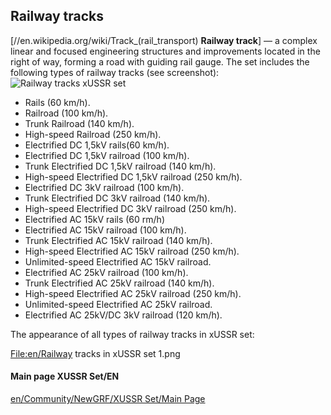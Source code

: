 == Railway tracks ==
[//en.wikipedia.org/wiki/Track_(rail_transport) '''Railway track''']  — a complex linear and focused engineering structures and improvements located in the right of way, forming a road with guiding rail gauge.
The set includes the following types of railway tracks (see screenshot):
[[File:en/Railway tracks 1.png|frame|right| Railway tracks xUSSR set]]
* Rails (60 km/h).
* Railroad (100 km/h).
* Trunk Railroad (140 km/h).
* High-speed Railroad (250 km/h).
* Electrified DC  1,5kV rails(60 km/h).
* Electrified DC  1,5kV railroad (100 km/h).
* Trunk Electrified DC 1,5kV railroad (140 km/h).
* High-speed Electrified DC 1,5kV railroad (250 km/h).
* Electrified DC  3kV railroad (100 km/h).
* Trunk Electrified DC 3kV railroad (140 km/h).
* High-speed Electrified DC 3kV railroad (250 km/h).
* Electrified AC 15kV rails (60 rm/h)
* Electrified AC 15kV railroad (100 km/h).
* Trunk Electrified AC 15kV railroad (140 km/h).
* High-speed Electrified AC 15kV railroad (250 km/h).
* Unlimited-speed Electrified AC 15kV railroad.
* Electrified AC 25kV railroad (100 km/h).
* Trunk Electrified AC 25kV railroad (140 km/h).
* High-speed Electrified AC 25kV railroad (250 km/h).
* Unlimited-speed Electrified AC 25kV railroad.
* Electrified AC 25kV/DC 3kV railroad (120 km/h).
The appearance of all types of railway tracks in xUSSR set:
<gallery>
File:en/Railway tracks in xUSSR set 1.png
</gallery>

====Main page XUSSR Set/EN====
[[en/Community/NewGRF/XUSSR Set/Main Page]]